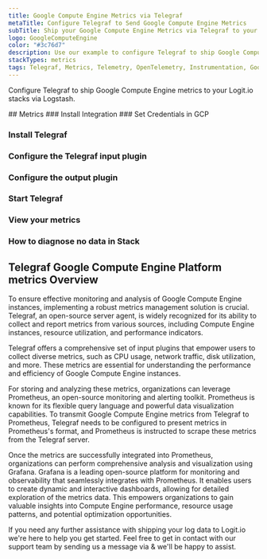 ```yaml
---
title: Google Compute Engine Metrics via Telegraf
metaTitle: Configure Telegraf to Send Google Compute Engine Metrics
subTitle: Ship your Google Compute Engine Metrics via Telegraf to your Logit.io Stack
logo: GoogleComputeEngine
color: "#3c76d7"
description: Use our example to configure Telegraf to ship Google Compute Engine metrics to Logit.io. Configure Telegraf to send Google Compute Engine metrics to ELK.
stackTypes: metrics
tags: Telegraf, Metrics, Telemetry, OpenTelemetry, Instrumentation, Google Compute Engine, Virtual Machine, VM
---
```


Configure Telegraf to ship Google Compute Engine metrics to your Logit.io stacks via Logstash.

<Steps>
  ## Metrics
  ### Install Integration
  <InstallIntegration/>
  ### Set Credentials in GCP

  <SetGCPCredentials intro="Google Compute Engine is a fundamental infrastructure service offered within Google Cloud. It provides organizations with virtual machine (VM) instances to run their workloads in a scalable, flexible, and reliable manner. With Compute Engine, organizations can deploy and manage VMs in the cloud environment efficiently."/>
  
  ### Install Telegraf

  <InstallTelegraf />

  ### Configure the Telegraf input plugin

  <TelegrafStackDriverInput metric_type="compute.googleapis.com"/>

  ### Configure the output plugin

  <TelegrafOutputPlugin />

  ### Start Telegraf

  <StartTelegraf />

  ### View your metrics
  <LaunchStack stackType="metrics" source="Google_Compute_Engine_Metrics_via_Telegraf" utmMedium="metrics" utmCampaign="telegraf-GoogleComputeEngine-metrics" />

  ### How to diagnose no data in Stack

  <DiagnoseNoData />
</Steps>

## Telegraf Google Compute Engine Platform metrics Overview

To ensure effective monitoring and analysis of Google Compute Engine instances, implementing a robust metrics 
management solution is crucial. Telegraf, an open-source server agent, is widely recognized for its ability 
to collect and report metrics from various sources, including Compute Engine instances, resource utilization, 
and performance indicators.

Telegraf offers a comprehensive set of input plugins that empower users to collect diverse metrics, such as 
CPU usage, network traffic, disk utilization, and more. These metrics are essential for understanding the 
performance and efficiency of Google Compute Engine instances.

For storing and analyzing these metrics, organizations can leverage Prometheus, an open-source monitoring 
and alerting toolkit. Prometheus is known for its flexible query language and powerful data visualization 
capabilities. To transmit Google Compute Engine metrics from Telegraf to Prometheus, Telegraf needs to be 
configured to present metrics in Prometheus's format, and Prometheus is instructed to scrape these metrics 
from the Telegraf server.

Once the metrics are successfully integrated into Prometheus, organizations can perform comprehensive 
analysis and visualization using Grafana. Grafana is a leading open-source platform for monitoring and 
observability that seamlessly integrates with Prometheus. It enables users to create dynamic and 
interactive dashboards, allowing for detailed exploration of the metrics data. This empowers 
organizations to gain valuable insights into Compute Engine performance, resource usage patterns, 
and potential optimization opportunities.

If you need any further assistance with shipping your log data to Logit.io we're here to help you 
get started. Feel free to get in contact with our support team by sending us a message via <IntercomButton text="live chat" /> & we'll be happy to assist.